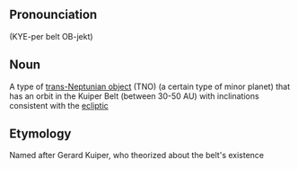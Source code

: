==Pronounciation==
(KYE-per belt OB-jekt)

==Noun==
A type of [[trans-Neptunian object]] (TNO) (a certain type of minor planet) that has an orbit in the Kuiper Belt (between 30-50 AU) with inclinations consistent with the [[ecliptic]]

==Etymology==
Named after Gerard Kuiper, who theorized about the belt's existence